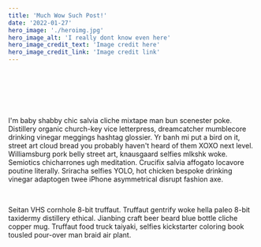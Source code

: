 ```yaml
---
title: 'Much Wow Such Post!'
date: '2022-01-27'
hero_image: './heroimg.jpg'
hero_image_alt: 'I really dont know even here'
hero_image_credit_text: 'Image credit here'
hero_image_credit_link: 'Image credit link'
---
```


<p>&nbsp;</p>
<p>&nbsp;</p>
<p>&nbsp;</p>

I'm baby shabby chic salvia cliche mixtape man bun scenester poke. Distillery organic church-key vice letterpress, dreamcatcher mumblecore drinking vinegar meggings hashtag glossier. Yr banh mi put a bird on it, street art cloud bread you probably haven't heard of them XOXO next level. Williamsburg pork belly street art, knausgaard selfies mlkshk woke. Semiotics chicharrones ugh meditation. Crucifix salvia affogato locavore poutine literally. Sriracha selfies YOLO, hot chicken bespoke drinking vinegar adaptogen twee iPhone asymmetrical disrupt fashion axe.

<p>&nbsp;</p>

Seitan VHS cornhole 8-bit truffaut. Truffaut gentrify woke hella paleo 8-bit taxidermy distillery ethical. Jianbing craft beer beard blue bottle cliche copper mug. Truffaut food truck taiyaki, selfies kickstarter coloring book tousled pour-over man braid air plant.

<p>&nbsp;</p>
